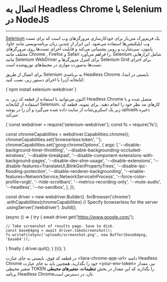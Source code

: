 

<Layout>
<Head>
<title>مستندات اتصال به Headless Chrome با Selenium در NodeJS - لیارا</title>
</Head>

# اتصال به Headless Chrome با Selenium در NodeJS
<hr className="mb-2" />

<a href="https://www.selenium.dev/" className="blue-link">Selenium</a> یک فریم‌ورک متن‌باز
 برای خودکارسازی مرورگرهای وب است که برای تست وب اپلیکیشن‌ها استفاده می‌شود. این ابزار از چندین زبان برنامه‌نویسی مانند جاوا، پایتون، سی‌شارپ و روبی پشتیبانی می‌کند و قابلیت اجرای تست‌ها روی مرورگرهای مختلف مانند Chrome , Firefox  و Safari را فراهم می‌آورد. Selenium شامل ابزارهایی مانند Selenium WebDriver برای کنترل مرورگرها و Selenium Grid برای اجرای تست‌ها به‌صورت موازی در محیط‌های توزیع‌شده است.
<div className="h-4" />

برای اتصال از طریق Selenium به برنامه‌ی Headless Chrome بایستی در ابتدا، کتابخانه آن‌را با اجرای دستور زیر، نصب کنید:

<div className="h-4" />
<div dir='ltr'>
    <Highlight className="bash">
      {`npm install selenium-webdriver`}
    </Highlight>
</div>
<div className="h-2" />

اکنون می‌توانید با استفاده از قطعه کد زیر، به Headless Chrome متصل شده و با استفاده از کتابخانه Selenium، کارهای مد نظر خود را انجام دهید. برای نمونه، قطعه کد زیر یک اسکرین‌شات از سایت داده شده می‌گیرد و آن را در پوشه uploads ذخیره می‌کند:

<div className="h-4" />
<div dir='ltr'>
    <Highlight className="js">
      {`const webdriver = require('selenium-webdriver');
const fs = require('fs');

const chromeCapabilities = webdriver.Capabilities.chrome();
chromeCapabilities.set('browserless:token', '<your-env-token>');
chromeCapabilities.set('goog:chromeOptions', {
  args: [
    '--disable-background-timer-throttling',
    '--disable-backgrounding-occluded-windows',
    '--disable-breakpad',
    '--disable-component-extensions-with-background-pages',
    '--disable-dev-shm-usage',
    '--disable-extensions',
    '--disable-features=TranslateUI,BlinkGenPropertyTrees',
    '--disable-ipc-flooding-protection',
    '--disable-renderer-backgrounding',
    '--enable-features=NetworkService,NetworkServiceInProcess',
    '--force-color-profile=srgb',
    '--hide-scrollbars',
    '--metrics-recording-only',
    '--mute-audio',
    '--headless',
    '--no-sandbox',
  ],
});

const driver = new webdriver.Builder()
  .forBrowser('chrome')
  .withCapabilities(chromeCapabilities)
  // Specify browserless for the server
  .usingServer('<liara-chrome-app-url>/webdriver')
  .build();

(async () => {
  try {
    await driver.get('https://www.google.com/');

    // Take screenshot of results page. Save to disk.
    const base64png = await driver.takeScreenshot();
    fs.writeFileSync('uploads/screenshot.png', new Buffer(base64png, 'base64'));
  } finally {
    driver.quit();
  }
})();`}
    </Highlight>
</div>
<div className="h-2" />

در قطعه کد فوق، بایستی به جای عبارت <Important>\<liara-chrome-app-url\></Important> دامنه Headless Chrome خود را بگذارید، همچنین باید به جای عبارت <Important>\<your-env-token\></Important> نیز، مقدار متغیر محیطی <Important>TOKEN</Important> را بگذارید که این مقدار در بخش <b>تنظیمات، متغیرهای محیطی</b> برنامه Headless Chromeتان، در دسترس است.

</Layout>